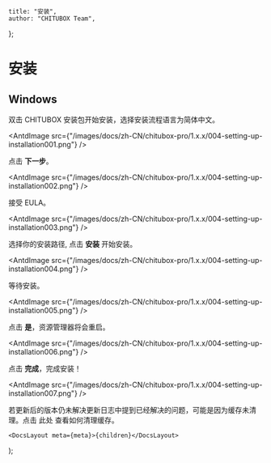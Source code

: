 
	title: "安装",
	author: "CHITUBOX Team",
};

# 安装

## Windows

双击 CHITUBOX 安装包开始安装，选择安装流程语言为简体中文。

<AntdImage
	src={"/images/docs/zh-CN/chitubox-pro/1.x.x/004-setting-up-installation001.png"}
/>

点击 **下一步**。

<AntdImage
	src={"/images/docs/zh-CN/chitubox-pro/1.x.x/004-setting-up-installation002.png"}
/>

接受 EULA。

<AntdImage
	src={"/images/docs/zh-CN/chitubox-pro/1.x.x/004-setting-up-installation003.png"}
/>

选择你的安装路径, 点击 **安装** 开始安装。

<AntdImage
	src={"/images/docs/zh-CN/chitubox-pro/1.x.x/004-setting-up-installation004.png"}
/>

等待安装。

<AntdImage
	src={"/images/docs/zh-CN/chitubox-pro/1.x.x/004-setting-up-installation005.png"}
/>

点击 **是**，资源管理器将会重启。

<AntdImage
	src={"/images/docs/zh-CN/chitubox-pro/1.x.x/004-setting-up-installation006.png"}
/>

点击 **完成**，完成安装！

<AntdImage
	src={"/images/docs/zh-CN/chitubox-pro/1.x.x/004-setting-up-installation007.png"}
/>

<Admonition type="note" title="注意">
	若更新后的版本仍未解决更新日志中提到已经解决的问题，可能是因为缓存未清理。点击
	<NextLink href="/zh-CN/docs/faq/latest/chitubox-pro/1.x.x-faq#清除缓存">此处</NextLink>
	查看如何清理缓存。
</Admonition>

	<DocsLayout meta={meta}>{children}</DocsLayout>
);
